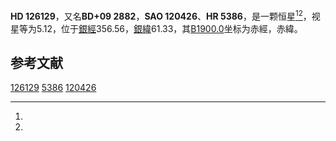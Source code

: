 {{Starbox begin
| name = HD 126129
}}
{{Starbox observe
| epoch = [[J2000.0|J2000.0]]
| constell = {{星座名待查}}<ref name=SIMBAD>{{cite web
 | url=http://simbad.u-strasbg.fr/simbad/sim-id?Ident=HR+5386
 | title =Pulsating variable Star
 | publisher=Centre de Données astronomiques de Strasbourg
 | work=SIMBAD
 | accessdate=2012-07-13}}</ref><ref name=DATA>{{cite web
 | url=http://vizier.u-strasbg.fr/viz-bin/VizieR-5?-out.add=.&-source=5050&-corr=PK=HR&-out.max=9999&HR=5386
 | title=VizieR Detailed Page
 | accessdate=2012-07-13
 | archive-date=2016-03-05
 | archive-url=https://web.archive.org/web/20160305011606/http://vizier.u-strasbg.fr/viz-bin/VizieR-5?-out.add=.&-source=5050&-corr=PK=HR&-out.max=9999&HR=5386
 | dead-url=no
 }}</ref>
| 星官 = 
| ra = {{RA|14|23|22.7}}<ref name=SIMBAD /><ref name=DATA />
| dec = {{DEC|+8|26|48}}<ref name=SIMBAD /><ref name=DATA />
| appmag_v = 5.12<ref name=SIMBAD /><ref name=DATA />
}}
{{Starbox character
| class = A0V<ref name=SIMBAD /><ref name=DATA />
| b-v = -0.02<ref name=SIMBAD /><ref name=DATA />
| u-b = -0.07<ref name=SIMBAD /><ref name=DATA />
| r-i = <ref name=SIMBAD /><ref name=DATA />
| variable = 
}}
{{Starbox astrometry
| radial_v = -0.07
| prop_mo_ra = -23
| parallax = 0.016
| p_error = 
}}
{{Starbox catalog
| names =BD+09 2882，[[SAO星表|SAO]] 120426，[[HD星表|HD]] 126129，[[HR星表|HR]] 5386}}
{{Starbox reference |Simbad=HR+5386}}
{{Starbox end}}

'''HD 126129'''，又名'''BD+09 2882'''，'''SAO 120426'''、'''HR 5386'''，是一颗恒星<ref name=SIMBAD /><ref name=DATA />，视星等为5.12，位于[[銀道座標系|銀經]]356.56，[[銀道座標系|銀緯]]61.33，其[[B1900.0|B1900.0]]坐标为赤經{{RA|14|18|27.6}}，赤緯{{DEC|+8|61.33|6}}。

== 参考文献 ==
{{reflist}}

{{star-stub}}

[[Category:HD和HDE天體|126129]]
[[Category:HR天體|5386]]
[[Category:SAO天體|120426]]